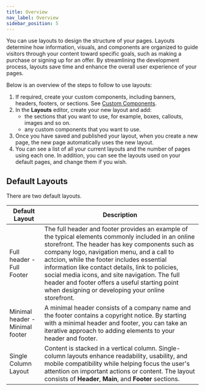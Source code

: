 ```yaml
---
title: Overview
nav_label: Overview
sidebar_position: 5
---
```


You can use layouts to design the structure of your pages. Layouts determine how information, visuals, and components are organized to guide visitors through your content toward specific goals, such as making a purchase or signing up for an offer. By streamlining the development process, layouts save time and enhance the overall user experience of your pages.

Below is an overview of the steps to follow to use layouts:

1. If required, create your custom components, including banners, headers, footers, or sections. See [Custom Components](/docs/studio/developers/components).
1. In the **Layouts** editor, create your new layout and add:
    - the sections that you want to use, for example, boxes, callouts, images and so on.
    - any custom components that you want to use.
1. Once you have saved and published your layout, when you create a new page, the new page automatically uses the new layout.
1. You can see a list of all your current layouts and the number of pages using each one. In addition, you can see the layouts used on your default pages, and change them if you wish.

## Default Layouts

There are two default layouts.

| Default Layout                  | Description                                                                                                                                                                                                            |
|---------------------------------|------------------------------------------------------------------------------------------------------------------------------------------------------------------------------------------------------------------------|
| Full header - Full Footer       | The full header and footer provides an example of the typical elements commonly included in an online storefront. The header has key components such as company logo, navigation menu, and a call to actcion, while the footer includes essential information like contact details, link to policies, social media icons, and site navigation. The full header and footer offers a useful starting point when designing or developing your online storefront.                                                                                             |
| Minimal header - Minimal footer | A minimal header consists of a company name and the footer contains a copyright notice. By starting with a minimal header and footer, you can take an iterative approach to adding elements to your header and footer. |
| Single Column Layout            | Content is stacked in a vertical column. Single-column layouts enhance readability, usability, and mobile compatibility while helping focus the user's attention on important actions or content. The layout consists of **Header**, **Main**, and **Footer** sections.    |







